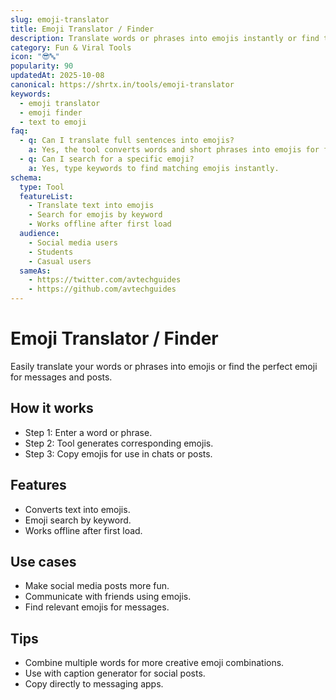 ```yaml
---
slug: emoji-translator
title: Emoji Translator / Finder
description: Translate words or phrases into emojis instantly or find the perfect emoji for any text.
category: Fun & Viral Tools
icon: "😎🔤"
popularity: 90
updatedAt: 2025-10-08
canonical: https://shrtx.in/tools/emoji-translator
keywords:
  - emoji translator
  - emoji finder
  - text to emoji
faq:
  - q: Can I translate full sentences into emojis?
    a: Yes, the tool converts words and short phrases into emojis for fun communication.
  - q: Can I search for a specific emoji?
    a: Yes, type keywords to find matching emojis instantly.
schema:
  type: Tool
  featureList:
    - Translate text into emojis
    - Search for emojis by keyword
    - Works offline after first load
  audience:
    - Social media users
    - Students
    - Casual users
  sameAs:
    - https://twitter.com/avtechguides
    - https://github.com/avtechguides
---
```



# Emoji Translator / Finder

Easily translate your words or phrases into emojis or find the perfect emoji for messages and posts.

<EmojiTranslator client:only="react" />

## How it works

- Step 1: Enter a word or phrase.
- Step 2: Tool generates corresponding emojis.
- Step 3: Copy emojis for use in chats or posts.

## Features

- Converts text into emojis.
- Emoji search by keyword.
- Works offline after first load.

## Use cases

- Make social media posts more fun.
- Communicate with friends using emojis.
- Find relevant emojis for messages.

## Tips

- Combine multiple words for more creative emoji combinations.
- Use with caption generator for social posts.
- Copy directly to messaging apps.
